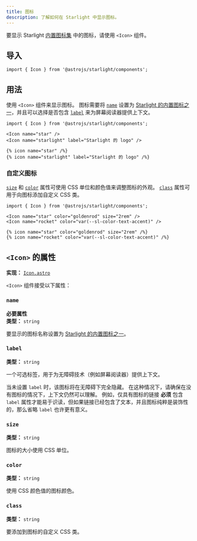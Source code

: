 ```yaml
---
title: 图标
description: 了解如何在 Starlight 中显示图标。
---
```



要显示 Starlight [内置图标集](/zh-cn/reference/icons/#所有图标) 中的图标，请使用 `<Icon>` 组件。


<Preview>

<Icon
	slot="preview"
	name="open-book"
	color="var(--sl-color-text-accent)"
	size="4rem"
/>

</Preview>

## 导入

```tsx
import { Icon } from '@astrojs/starlight/components';
```

## 用法

使用 `<Icon>` 组件来显示图标。
图标需要将 [`name`](#name) 设置为 [Starlight 的内置图标之一](/zh-cn/reference/icons/#所有图标)，并且可以选择是否包含 [`label`](#label) 来为屏幕阅读器提供上下文。

<Preview>

```mdx
import { Icon } from '@astrojs/starlight/components';

<Icon name="star" />
<Icon name="starlight" label="Starlight 的 logo" />
```

<Fragment slot="markdoc">

```markdoc
{% icon name="star" /%}
{% icon name="starlight" label="Starlight 的 logo" /%}
```

</Fragment>

<Fragment slot="preview">
	<Icon name="star" />
	<Icon name="starlight" label="Starlight 的 logo" />
</Fragment>

</Preview>

### 自定义图标

[`size`](#size) 和 [`color`](#color) 属性可使用 CSS 单位和颜色值来调整图标的外观。
[`class`](#class) 属性可用于向图标添加自定义 CSS 类。

<Preview>

```mdx
import { Icon } from '@astrojs/starlight/components';

<Icon name="star" color="goldenrod" size="2rem" />
<Icon name="rocket" color="var(--sl-color-text-accent)" />
```

<Fragment slot="markdoc">

```markdoc
{% icon name="star" color="goldenrod" size="2rem" /%}
{% icon name="rocket" color="var(--sl-color-text-accent)" /%}
```

</Fragment>

<Fragment slot="preview">
	<Icon name="star" color="goldenrod" size="2rem" />
	<Icon name="rocket" color="var(--sl-color-text-accent)" />
</Fragment>

</Preview>

## `<Icon>` 的属性

**实现：** [`Icon.astro`](https://github.com/withastro/starlight/blob/main/packages/starlight/user-components/Icon.astro)

`<Icon>` 组件接受以下属性：

### `name`

**必要属性**  
**类型：** `string`

要显示的图标名称设置为 [Starlight 的内置图标之一](/zh-cn/reference/icons/#所有图标)。

### `label`

**类型：** `string`

一个可选标签，用于为无障碍技术（例如屏幕阅读器）提供上下文。

当未设置 `label` 时，该图标将在无障碍下完全隐藏。
在这种情况下，请确保在没有图标的情况下，上下文仍然可以理解。
例如，仅具有图标的链接 **必须** 包含 `label` 属性才能易于识读，但如果链接已经包含了文本，并且图标纯粹是装饰性的，那么省略 `label` 也许更有意义。

### `size`

**类型：** `string`

图标的大小使用 CSS 单位。

### `color`

**类型：** `string`

使用 CSS 颜色值的图标颜色。

### `class`

**类型：** `string`

要添加到图标的自定义 CSS 类。

